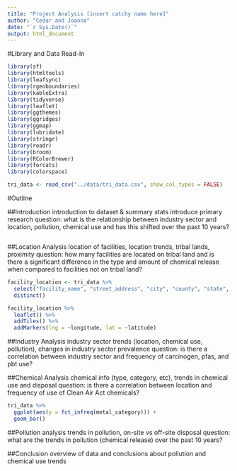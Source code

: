 ```yaml
---
title: "Project Analysis [insert catchy name here]"
author: "Cedar and Joanna"
date: "`r Sys.Date()`"
output: html_document
---
```



#Library and Data Read-In

```r
library(sf)
library(htmltools)
library(leafsync)
library(rgeoboundaries)
library(kableExtra)
library(tidyverse)
library(leaflet)
library(ggthemes)
library(ggridges)
library(ggmap)
library(lubridate)
library(stringr)
library(readr)
library(broom)
library(RColorBrewer)
library(forcats)
library(colorspace)
```

```r
tri_data <- read_csv("../data/tri_data.csv", show_col_types = FALSE)
```


#Outline

##Introduction
introduction to dataset & summary stats
introduce primary research question: what is the relationship between industry sector and location, pollution, chemical use and has this shifted over the past 10 years?

```r
```


##Location Analysis
location of facilities, location trends, tribal lands, proximity
question: how many facilities are located on tribal land and is there a significant difference in the type and amount of chemical release when compared to facilities not on tribal land?

```r
facility_location <- tri_data %>% 
  select("facility_name", "street_address", "city", "county", "state", "zip_code", "bia_code", "tribal_land", "latitude", "longitude") %>% 
  distinct()
```


```r
facility_location %>% 
  leaflet() %>% 
  addTiles() %>% 
  addMarkers(lng = ~longitude, lat = ~latitude)
```


##Industry Analysis
industry sector trends (location, chemical use, pollution), changes in industry sector prevalence
question: is there a correlation between industry sector and frequency of carcinogen, pfas, and pbt use?

##Chemical Analysis
chemical info (type, category, etc), trends in chemical use and disposal 
question: is there a correlation between location and frequency of use of Clean Air Act chemicals?

```r
tri_data %>% 
  ggplot(aes(y = fct_infreq(metal_category))) +
  geom_bar()
```


##Pollution analysis
trends in pollution, on-site vs off-site disposal
question: what are the trends in pollution (chemical release) over the past 10 years?

##Conclusion
overview of data and conclusions about pollution and chemical use trends